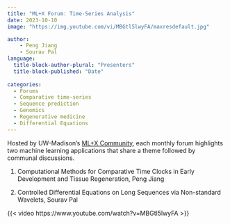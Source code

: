 ```yaml
---
title: "ML+X Forum: Time-Series Analysis"
date: 2023-10-10
image: "https://img.youtube.com/vi/MBGtl5lwyFA/maxresdefault.jpg"

author:
    - Peng Jiang
    - Sourav Pal
language: 
  title-block-author-plural: "Presenters"
  title-block-published: "Date"
  
categories:
  - Forums
  - Comparative time-series
  - Sequence prediction
  - Genomics
  - Regenerative medicine
  - Differential Equations
---
```


Hosted by UW-Madison's [ML+X Community](https://datascience.wisc.edu/ml-community), each monthly forum highlights two machine learning applications that share a theme followed by communal discussions.

1. Computational Methods for Comparative Time Clocks in Early Development and Tissue Regeneration, Peng Jiang

2. Controlled Differential Equations on Long Sequences via Non-standard Wavelets, Sourav Pal

{{< video https://www.youtube.com/watch?v=MBGtl5lwyFA >}}
